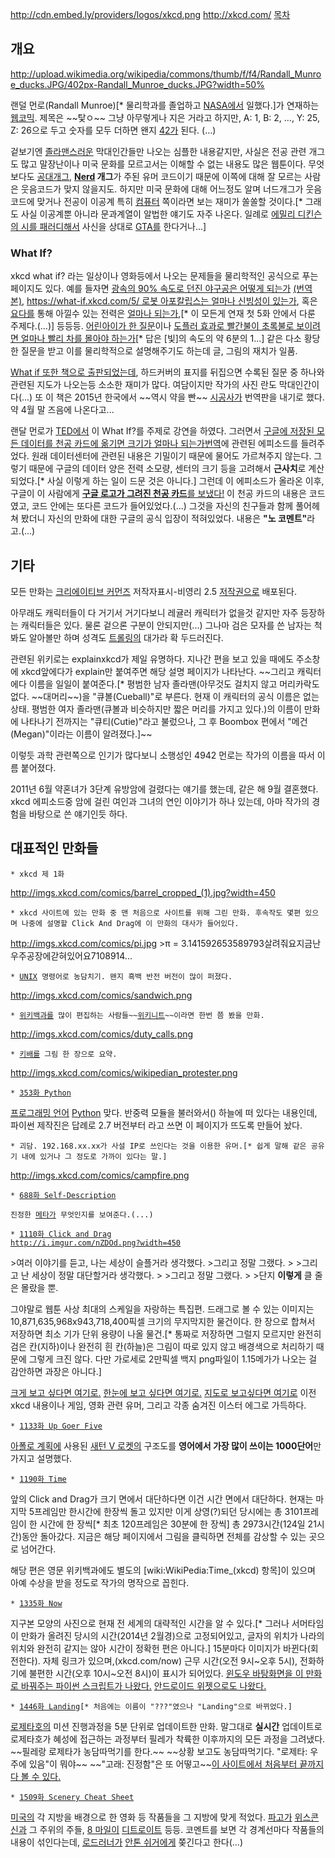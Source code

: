 http://cdn.embed.ly/providers/logos/xkcd.png
[[http://xkcd.com/]]
[[목차]]
== 개요 ==
http://upload.wikimedia.org/wikipedia/commons/thumb/f/f4/Randall_Munroe_ducks.JPG/402px-Randall_Munroe_ducks.JPG?width=50%

랜덜 먼로(Randall Munroe)[* 물리학과를 졸업하고 [[NASA]]에서 일했다.]가 연재하는 [[웹코믹]]. 제목은 ~~탗ㅇ~~ 그냥 아무렇게나 지은 거라고 하지만, A: 1, B: 2, …, Y: 25, Z: 26으로 두고 숫자를 모두 더하면 왠지 [[42]]가 된다. (…)

겉보기엔 [[졸라맨]]스러운 막대인간들만 나오는 심플한 내용같지만, 사실은 전공 관련 개그도 많고 말장난이나 미국 문화를 모르고서는 이해할 수 없는 내용도 많은 웹툰이다. 무엇보다도 [[공대개그]], '''[[Nerd]] 개그'''가 주된 유머 코드이기 때문에 이쪽에 대해 잘 모르는 사람은 웃음코드가 맞지 않을지도. 하지만 미국 문화에 대해 어느정도 알며 너드개그가 웃음 코드에 맞거나 전공이 이공계 특히 [[컴퓨터]] 쪽이라면 보는 재미가 쏠쏠할 것이다.[* 그래도 사실 이공계뿐 아니라 문과계열이 알법한 얘기도 자주 나온다. 일례로 [http://xkcd.com/788/ 에밀리 디킨슨의 시를 패러디해서] 사신을 상대로 [[GTA]]를 한다거나...]

=== What If? ===
xkcd what if? 라는 일상이나 영화등에서 나오는 문제들을 물리학적인 공식으로 푸는 페이지도 있다. 예를 들자면 [http://what-if.xkcd.com/1/ 광속의 90% 속도로 던진 야구공은 어떻게 되는가] [http://www.joysf.com/4477249 (번역본)], [[https://what-if.xkcd.com/5/ 로봇 아포칼립스는 얼마나 신빙성이 있는가]], 혹은 [[요다]]를 통해 아낄수 있는 전력은 [https://what-if.xkcd.com/3/ 얼마나 되는가],[* 이 모든게 연재 첫 5화 안에서 다룬 주제다.(...)] 등등등. [http://yngr.egloos.com/3356249 어린아이가 한 질문]이나 [http://what-if.xkcd.com/14/ 도플러 효과로 빨간불이 초록불로 보이려면 얼마나 빨리 차를 몰아야 하는가][* 답은 [빛]의 속도의 약 6분의 1...] 같은 다소 황당한 질문을 받고 이를 물리학적으로 설명해주기도 하는데 글, 그림의 재치가 일품. 

[http://www.amazon.com/What-If-Scientific-Hypothetical-Questions/dp/0544272994 What if 또한 책으로 출판되었는데], 하드커버의 표지를 뒤집으면 수록된 질문 중 하나와 관련된 지도가 나오는등 소소한 재미가 많다.  여담이지만 작가의 사진 란도 막대인간이다(...) 또 이 책은 2015년 한국에서 ~~역시 약을 빤~~ [[시공사]]가 번역판을 내기로 했다. 약 4월 말 즈음에 나온다고...

랜달 먼로가 [[TED]]에서 이 What If?를 주제로 강연을 하였다. 그러면서 [https://what-if.xkcd.com/63/ 구글에 저장된 모든 데이터를 천공 카드에 옮기면 크기가 얼마나 되는가][http://yngr.egloos.com/3100103 번역]에 관련된 에피소드를 들려주었다. 원래 데이터센터에 관련된 내용은 기밀이기 때문에 물어도 가르쳐주지 않는다. 그렇기 때문에 구글의 데이터 양은 전력 소모량, 센터의 크기 등을 고려해서 '''근사치'''로 계산되었다.[* 사실 이렇게 하는 일이 드문 것은 아니다.] 그런데 이 에피소드가 올라온 이후, 구글이 이 사람에게 [http://katieroseandassociates.com/tag/google/ '''구글 로고가 그려진 천공 카드'''를 보냈다!] 이 천공 카드의 내용은 코드였고, 코드 안에는 또다른 코드가 들어있었다.(...) 그것을 자신의 친구들과 함께 풀어헤쳐 봤더니 자신의 만화에 대한 구글의 공식 입장이 적혀있었다. 내용은 '''"노 코멘트"'''라고.(...)
== 기타 ==
모든 만화는 [[크리에이티브 커먼즈]] 저작자표시-비영리 2.5 [[저작권]]으로 배포된다.

아무래도 캐릭터들이 다 거기서 거기다보니 레귤러 캐릭터가 없을것 같지만 자주 등장하는 캐릭터들은 있다.  물론 겉으론 구분이 안되지만(...) 그나마 검은 모자를 쓴 남자는 척 봐도 알아볼만 하며 성격도 [[트롤링]]의 대가라 확 두드러진다.  

관련된 위키로는 explainxkcd가 제일 유명하다. 지나간 편을 보고 있을 때에도 주소창에 xkcd앞에다가 explain만 붙여주면 해당 설명 페이지가 나타난다. ~~그리고 캐릭터에다 이름을 일일이 붙여준다.[* 평범한 남자 졸라맨(아무것도 걸치지 않고 머리카락도 없다. ~~대머리~~)을 "큐볼(Cueball)"로 부른다. 현재 이 캐릭터의 공식 이름은 없는 상태. 평범한 여자 졸라맨(큐볼과 비슷하지만 짧은 머리를 가지고 있다.)의 이름이 만화에 나타나기 전까지는 "큐티(Cutie)"라고 불렀으나, 그 후 Boombox 편에서 "메건(Megan)"이라는 이름이 알려졌다.]~~

이렇듯 과학 관련쪽으로 인기가 많다보니 소행성인 4942 먼로는 작가의 이름을 따서 이름 붙어졌다.  

2011년 6월 약혼녀가 3단계 유방암에 걸렸다는 얘기를 했는데, 같은 해 9월 결혼했다. xkcd 에피소드중 암에 걸린 여인과 그녀의 연인 이야기가 하나 있는데, 아마 작가의 경험을 바탕으로 쓴 얘기인듯 하다.

== 대표적인 만화들 ==
 * xkcd 제 1화 
http://imgs.xkcd.com/comics/barrel_cropped_(1).jpg?width=450

 * xkcd 사이트에 있는 만화 중 맨 처음으로 사이트를 위해 그린 만화. 후속작도 몇편 있으며 나중에 설명할 Click And Drag에 이 만화의 대사가 들어있다.
http://imgs.xkcd.com/comics/pi.jpg
>π = 3.141592653589793살려줘요지금난우주공장에갇혀있어요7108914...

 * [[UNIX]] 명령어로 농담치기. 왠지 흑백 반전 버전이 많이 퍼졌다.
http://imgs.xkcd.com/comics/sandwich.png

 * [[위키백과]]를 많이 편집하는 사람들~~[[위키니트]]~~이라면 한번 쯤 봤을 만화.
http://imgs.xkcd.com/comics/duty_calls.png

 * [[키배]]를 그림 한 장으로 요약.
http://imgs.xkcd.com/comics/wikipedian_protester.png

 * [http://xkcd.com/353/ 353화 Python]
[[프로그래밍 언어]] [[Python]] 맞다. 반중력 모듈을 불러와서({{{import antigravity}}}) 하늘에 떠 있다는 내용인데, 파이썬 제작진은 답례로 2.7 버전부터 {{{import antigravity}}}라고 쓰면 이 페이지가 뜨도록 만들어 놨다.

 * 괴담. 192.168.xx.xx가 사설 IP로 쓰인다는 것을 이용한 유머.[* 쉽게 말해 같은 공유기 내에 있거나 그 정도로 가까이 있다는 말.]
http://imgs.xkcd.com/comics/campfire.png

 * [http://xkcd.com/688/ 688화 Self-Description]

 진정한 [[메타발언|메타]]가 무엇인지를 보여준다.(...)

 * [http://xkcd.com/1110/ 1110화 Click and Drag]
 http://i.imgur.com/nZDOd.png?width=450

>여러 이야기를 듣고, 나는 세상이 슬플거라 생각했다.
>그리고 정말 그랬다.
>
>그리고 난 세상이 정말 대단할거라 생각했다.
>
>그리고 정말 그랬다.
>
>단지 '''이렇게''' 클 줄은 몰랐을 뿐.

그야말로 웹툰 사상 최대의 스케일을 자랑하는 특집편. 드래그로 볼 수 있는 이미지는 10,871,635,968x943,718,400픽셀 크기의 무지막지한 물건이다. 한 장으로 합쳐서 저장하면 최소 기가 단위 용량이 나올 물건.[* 통짜로 저장하면 그럴지 모르지만 완전히 검은 칸(지하)이나 완전히 흰 칸(하늘)은 그림이 따로 있지 않고 배경색으로 처리하기 때문에 그렇게 크진 않다. 다만 가로세로 2만픽셀 백지 png파일이 1.15메가가 나오는 걸 감안하면 과장은 아니다.]

[http://jamesclements.net/xkcd-click-drag/1110.html 크게 보고 싶다면 여기로.] [http://www.wickedglitch.com/wp-content/uploads/2012/09/result1.png 한눈에 보고 싶다면 여기로.] [http://xkcd-map.rent-a-geek.de 지도로 보고싶다면 여기로] 이전 xkcd 내용이나 게임, 영화 관련 유머, 그리고 각종 숨겨진 이스터 에그로 가득하다.

 * [http://xkcd.com/1133/ 1133화 Up Goer Five]

[[아폴로 계획]]에 사용된 [[새턴#s-2.2|새턴 V 로켓]]의 구조도를 '''영어에서 가장 많이 쓰이는 1000단어'''만 가지고 설명했다.

 * [http://xkcd.com/1190/ 1190화 Time]

앞의 Click and Drag가 크기 면에서 대단하다면 이건 시간 면에서 대단하다. 현재는 마지막 5프레임만 한시간에 한장씩 돌고 있지만 이게 상영(?)되던 당시에는 총 3101프레임이 한 시간에 한 장씩[* 최초 120프레임은 30분에 한 장씩] 총 2973시간(124일 21시간)동안 돌아갔다. 지금은 해당 페이지에서 그림을 클릭하면 전체를 감상할 수 있는 곳으로 넘어간다.

해당 편은 영문 위키백과에도 별도의 [wiki:WikiPedia:Time_(xkcd) 항목]이 있으며 아예 수상을 받을 정도로 작가의 명작으로 꼽힌다.

 * [http://xkcd.com/now 1335화 Now]

지구본 모양의 사진으로 현재 전 세계의 대략적인 시간을 알 수 있다.[* 그러나 서머타임이 만화가 올려진 당시의 시간(2014년 2월경)으로 고정되어있고, 글자의 위치가 나라의 위치와 완전히 같지는 않아 시간이 정확헌 편은 아니다.]
15분마다 이미지가 바뀐다(회전한다). 자체 링크가 있으며,(xkcd.com/now) 근무 시간(오전 9시~오후 5시), 전화하기에 불편한 시간(오후 10시~오전 8시)이 표시가 되어있다.
[https://github.com/leipert/xkcd-now-clock 윈도우 바탕화면을 이 만화로 바꿔주는 파이썬 스크립트가 나왔다.] [https://play.google.com/store/apps/details?id=net.phillab.xkcd_now 안드로이드 위젯으로도 나왔다.]

 * [http://xkcd.com/1446 1446화 Landing][* 처음에는 이름이 "???"였으나 "Landing"으로 바뀌었다.]

[[로제타]]호의 미션 진행과정을 5분 단위로 업데이트한 만화. 말그대로 '''실시간''' 업데이트로 로제타호가 혜성에 접근하는 과정부터 필레가 착륙한 이후까지의 모든 과정을 그려냈다. ~~필레랑 로제타가 농담따먹기를 한다.~~  ~~상황 보고도 농담따먹기다. "로제타: 우주에 있음"이 뭐야~~ ~~"고래: 진정함"은 또 어떻고~~[http://xkcd1446.org/ 이 사이트에서 처음부터 끝까지 다 볼 수 있다.]

 * [http://xkcd.com/1509 1509화 Scenery Cheat Sheet]

[[미국]]의 각 지방을 배경으로 한 영화 등 작품들을 그 지방에 맞게 적었다. [[파고]]가 [[위스콘신]]과 그 주위의 주들, [[8 마일]]이 [[디트로이트]] 등등. 코멘트를 보면 각 경계선마다 작품들의 내용이 섞인다는데, [[로드러너(워너브라더스)|로드러너]]가 [[안톤 쉬거]]에게 쫒긴다고 한다(...)
